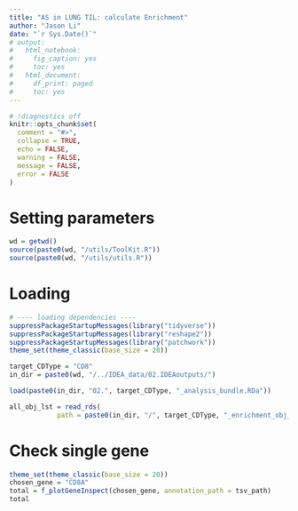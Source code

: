 ```yaml
---
title: "AS in LUNG TIL: calculate Enrichment"
author: "Jason Li"
date: "`r Sys.Date()`"
# output:
#   html_notebook:
#     fig_caption: yes
#     toc: yes
#   html_document:
#     df_print: paged
#     toc: yes
---
```


```r
# !diagnostics off
knitr::opts_chunk$set(
  comment = "#>",
  collapse = TRUE,
  echo = FALSE,
  warning = FALSE,
  message = FALSE,
  error = FALSE
)
```

# Setting parameters 
```r
wd = getwd()
source(paste0(wd, "/utils/ToolKit.R"))
source(paste0(wd, "/utils/utils.R"))

```

# Loading 
```r
# ---- loading dependencies ----
suppressPackageStartupMessages(library("tidyverse"))
suppressPackageStartupMessages(library("reshape2"))
suppressPackageStartupMessages(library("patchwork"))
theme_set(theme_classic(base_size = 20))

target_CDType = "CD8"
in_dir = paste0(wd, "/../IDEA_data/02.IDEAoutputs/")

load(paste0(in_dir, "02.", target_CDType, "_analysis_bundle.RDa"))

all_obj_lst = read_rds(
            path = paste0(in_dir, "/", target_CDType, "_enrichment_obj_lst.rds"))
```



# Check single gene
```r
theme_set(theme_classic(base_size = 20))
chosen_gene = "CD8A"
total = f_plotGeneInspect(chosen_gene, annotation_path = tsv_path)
total

```
